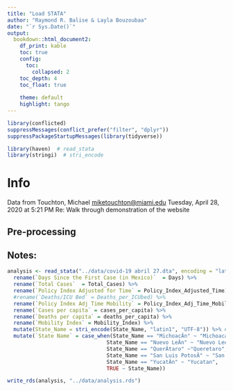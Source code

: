 ```yaml
---
title: "Load STATA"
author: "Raymond R. Balise & Layla Bouzoubaa"
date: "`r Sys.Date()`"
output: 
  bookdown::html_document2:
    df_print: kable
    toc: true
    config:
      toc:
        collapsed: 2
    toc_depth: 4
    toc_float: true
    
    theme: default
    highlight: tango
---
```


```r
library(conflicted)
suppressMessages(conflict_prefer("filter", "dplyr"))
suppressPackageStartupMessages(library(tidyverse))

library(haven)  # read_stata
library(stringi)  # stri_encode
```

# Info
Data from Touchton, Michael <miketouchton@miami.edu> Tuesday, April 28, 2020 at 5:21 PM  Re: Walk through demonstration of the website

## Pre-processing

## Notes:

```r
analysis <- read_stata("../data/covid-19 abril 27.dta", encoding = "latin1") %>% 
  rename(`Days Since the First Case (in Mexico)`  = Days) %>% 
  rename(`Total Cases`  = Total_Cases) %>% 
  rename(`Policy Index Adjusted for Time` = Policy_Index_Adjusted_Time) %>% 
  #rename(`Deaths/ICU Bed` = Deaths_per_ICUbed) %>% 
  rename(`Policy Index Adj Time Mobility` = Policy_Index_Adj_Time_Mobility) %>% 
  rename(`Cases per capita` = cases_per_capita) %>% 
  rename(`Deaths per capita` = deaths_per_capita) %>%
  rename(`Mobility Index` = Mobility_Index) %>% 
  mutate(State_Name = stri_encode(State_Name, "latin1", "UTF-8")) %>% # accents
  mutate(`State Name` = case_when(State_Name == "MichoacÂn" ~ "Michoacan",
                                State_Name == "Nuevo LeÂn" ~ "Nuevo Leon",
                                State_Name == "QuerÂtaro" ~"Queretaro",
                                State_Name == "San Luis PotosÂ" ~ "San Luis Potosi",
                                State_Name == "YucatÂn" ~ "Yucatan",
                                TRUE ~ State_Name))

write_rds(analysis, "../data/analysis.rds")

```


